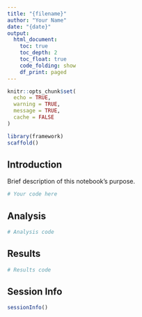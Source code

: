 ```yaml
---
title: "{filename}"
author: "Your Name"
date: "{date}"
output:
  html_document:
    toc: true
    toc_depth: 2
    toc_float: true
    code_folding: show
    df_print: paged
---
```


```r
knitr::opts_chunk$set(
  echo = TRUE,
  warning = TRUE,
  message = TRUE,
  cache = FALSE
)

library(framework)
scaffold()
```

## Introduction

Brief description of this notebook's purpose.

```r
# Your code here
```

## Analysis

```r
# Analysis code
```

## Results

```r
# Results code
```

## Session Info

```r
sessionInfo()
```
